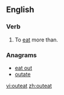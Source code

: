 ==English==

===Verb===
{{en-verb|outeats|outeating|outate|outeaten}}

# {{transitive}} To [[eat]] more than.

===Anagrams===
* [[eat out#English|eat out]]
* [[outate#English|outate]]

[[vi:outeat]]
[[zh:outeat]]
